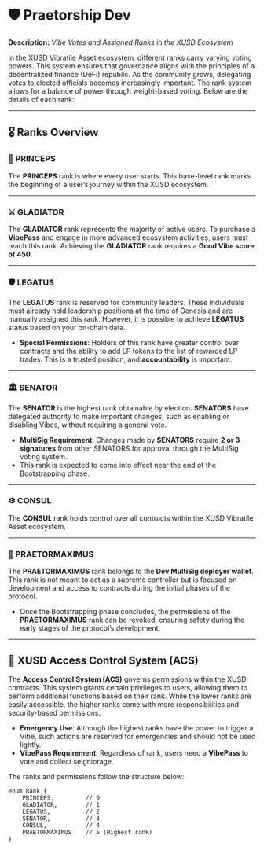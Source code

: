 # 🛡️ Praetorship Dev

**Description:** *Vibe Votes and Assigned Ranks in the XUSD Ecosystem*

In the XUSD Vibratile Asset ecosystem, different ranks carry varying voting powers. This system ensures that governance aligns with the principles of a decentralized finance (DeFi) republic. As the community grows, delegating votes to elected officials becomes increasingly important. The rank system allows for a balance of power through weight-based voting. Below are the details of each rank:

---

## 🎖️ Ranks Overview

### 👑 PRINCEPS

The **PRINCEPS** rank is where every user starts. This base-level rank marks the beginning of a user’s journey within the XUSD ecosystem.

---

### ⚔️ GLADIATOR

The **GLADIATOR** rank represents the majority of active users. To purchase a **VibePass** and engage in more advanced ecosystem activities, users must reach this rank. Achieving the **GLADIATOR** rank requires a **Good Vibe score of 450**.

---

### 🛡️ LEGATUS

The **LEGATUS** rank is reserved for community leaders. These individuals must already hold leadership positions at the time of Genesis and are manually assigned this rank. However, it is possible to achieve **LEGATUS** status based on your on-chain data.

- **Special Permissions**: Holders of this rank have greater control over contracts and the ability to add LP tokens to the list of rewarded LP trades. This is a trusted position, and **accountability** is important.

---

### 🏛️ SENATOR

The **SENATOR** is the highest rank obtainable by election. **SENATORS** have delegated authority to make important changes, such as enabling or disabling Vibes, without requiring a general vote.

- **MultiSig Requirement**: Changes made by **SENATORS** require **2 or 3 signatures** from other SENATORS for approval through the MultiSig voting system.
- This rank is expected to come into effect near the end of the Bootstrapping phase.

---

### ⚙️ CONSUL

The **CONSUL** rank holds control over all contracts within the XUSD Vibratile Asset ecosystem.

---

### 🔑 PRAETORMAXIMUS

The **PRAETORMAXIMUS** rank belongs to the **Dev MultiSig deployer wallet**. This rank is not meant to act as a supreme controller but is focused on development and access to contracts during the initial phases of the protocol.

- Once the Bootstrapping phase concludes, the permissions of the **PRAETORMAXIMUS** rank can be revoked, ensuring safety during the early stages of the protocol’s development.

---

## 🔐 XUSD Access Control System (ACS)

The **Access Control System (ACS)** governs permissions within the XUSD contracts. This system grants certain privileges to users, allowing them to perform additional functions based on their rank. While the lower ranks are easily accessible, the higher ranks come with more responsibilities and security-based permissions.

- **Emergency Use**: Although the highest ranks have the power to trigger a Vibe, such actions are reserved for emergencies and should not be used lightly.
- **VibePass Requirement**: Regardless of rank, users need a **VibePass** to vote and collect seigniorage.

The ranks and permissions follow the structure below:

```solidity
enum Rank {
    PRINCEPS,         // 0
    GLADIATOR,        // 1
    LEGATUS,          // 2
    SENATOR,          // 3
    CONSUL,           // 4
    PRAETORMAXIMUS    // 5 (Highest rank)
}
